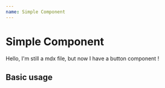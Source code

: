 ```yaml
---
name: Simple Component
---
```



# Simple Component

Hello, I'm still a mdx file, but now I have a button component !

## Basic usage

<Playground>
    <SimpleComponent text="random text" />
</Playground>
